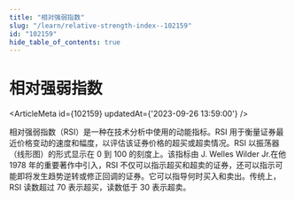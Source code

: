 ```yaml
---
title: "相对强弱指数"
slug: "/learn/relative-strength-index--102159"
id: "102159"
hide_table_of_contents: true
---
```



# 相对强弱指数

<ArticleMeta id={102159} updatedAt={'2023-09-26 13:59:00'} />
<div className='border-solid border-b border-t-0 my-4 border-[var(--ifm-color-gray-300)]' />

相对强弱指数（RSI）是一种在技术分析中使用的动能指标。RSI 用于衡量证券最近价格变动的速度和幅度，以评估该证券价格的超买或超卖情况。RSI 以振荡器（线形图）的形式显示在 0 到 100 的刻度上。该指标由 J. Welles Wilder Jr.在他 1978 年的重要著作中引入，RSI 不仅可以指示超买和超卖的证券，还可以指示可能即将发生趋势逆转或修正回调的证券。它可以指导何时买入和卖出。传统上，RSI 读数超过 70 表示超买，读数低于 30 表示超卖。

